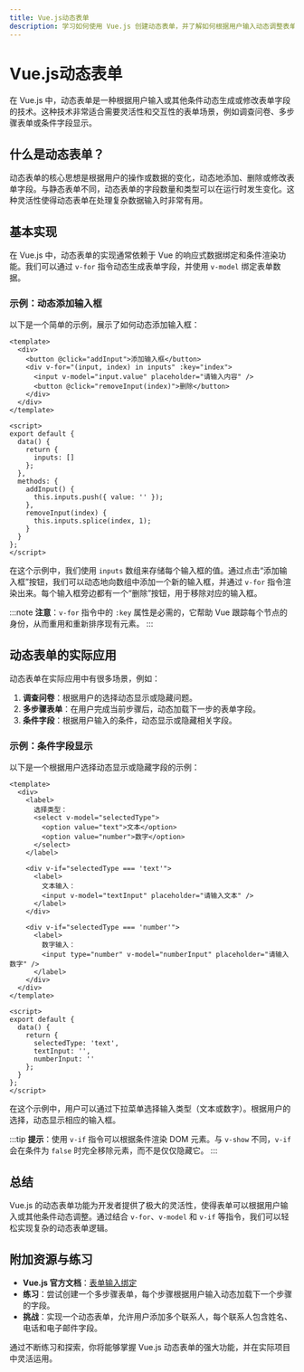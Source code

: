 ```yaml
---
title: Vue.js动态表单
description: 学习如何使用 Vue.js 创建动态表单，并了解如何根据用户输入动态调整表单字段。
---
```


# Vue.js动态表单

在 Vue.js 中，动态表单是一种根据用户输入或其他条件动态生成或修改表单字段的技术。这种技术非常适合需要灵活性和交互性的表单场景，例如调查问卷、多步骤表单或条件字段显示。

## 什么是动态表单？

动态表单的核心思想是根据用户的操作或数据的变化，动态地添加、删除或修改表单字段。与静态表单不同，动态表单的字段数量和类型可以在运行时发生变化。这种灵活性使得动态表单在处理复杂数据输入时非常有用。

## 基本实现

在 Vue.js 中，动态表单的实现通常依赖于 Vue 的响应式数据绑定和条件渲染功能。我们可以通过 `v-for` 指令动态生成表单字段，并使用 `v-model` 绑定表单数据。

### 示例：动态添加输入框

以下是一个简单的示例，展示了如何动态添加输入框：

```vue
<template>
  <div>
    <button @click="addInput">添加输入框</button>
    <div v-for="(input, index) in inputs" :key="index">
      <input v-model="input.value" placeholder="请输入内容" />
      <button @click="removeInput(index)">删除</button>
    </div>
  </div>
</template>

<script>
export default {
  data() {
    return {
      inputs: []
    };
  },
  methods: {
    addInput() {
      this.inputs.push({ value: '' });
    },
    removeInput(index) {
      this.inputs.splice(index, 1);
    }
  }
};
</script>
```

在这个示例中，我们使用 `inputs` 数组来存储每个输入框的值。通过点击“添加输入框”按钮，我们可以动态地向数组中添加一个新的输入框，并通过 `v-for` 指令渲染出来。每个输入框旁边都有一个“删除”按钮，用于移除对应的输入框。

:::note
**注意**：`v-for` 指令中的 `:key` 属性是必需的，它帮助 Vue 跟踪每个节点的身份，从而重用和重新排序现有元素。
:::

## 动态表单的实际应用

动态表单在实际应用中有很多场景，例如：

1. **调查问卷**：根据用户的选择动态显示或隐藏问题。
2. **多步骤表单**：在用户完成当前步骤后，动态加载下一步的表单字段。
3. **条件字段**：根据用户输入的条件，动态显示或隐藏相关字段。

### 示例：条件字段显示

以下是一个根据用户选择动态显示或隐藏字段的示例：

```vue
<template>
  <div>
    <label>
      选择类型：
      <select v-model="selectedType">
        <option value="text">文本</option>
        <option value="number">数字</option>
      </select>
    </label>

    <div v-if="selectedType === 'text'">
      <label>
        文本输入：
        <input v-model="textInput" placeholder="请输入文本" />
      </label>
    </div>

    <div v-if="selectedType === 'number'">
      <label>
        数字输入：
        <input type="number" v-model="numberInput" placeholder="请输入数字" />
      </label>
    </div>
  </div>
</template>

<script>
export default {
  data() {
    return {
      selectedType: 'text',
      textInput: '',
      numberInput: ''
    };
  }
};
</script>
```

在这个示例中，用户可以通过下拉菜单选择输入类型（文本或数字）。根据用户的选择，动态显示相应的输入框。

:::tip
**提示**：使用 `v-if` 指令可以根据条件渲染 DOM 元素。与 `v-show` 不同，`v-if` 会在条件为 `false` 时完全移除元素，而不是仅仅隐藏它。
:::

## 总结

Vue.js 的动态表单功能为开发者提供了极大的灵活性，使得表单可以根据用户输入或其他条件动态调整。通过结合 `v-for`、`v-model` 和 `v-if` 等指令，我们可以轻松实现复杂的动态表单逻辑。

## 附加资源与练习

- **Vue.js 官方文档**：[表单输入绑定](https://v3.vuejs.org/guide/forms.html)
- **练习**：尝试创建一个多步骤表单，每个步骤根据用户输入动态加载下一个步骤的字段。
- **挑战**：实现一个动态表单，允许用户添加多个联系人，每个联系人包含姓名、电话和电子邮件字段。

通过不断练习和探索，你将能够掌握 Vue.js 动态表单的强大功能，并在实际项目中灵活运用。